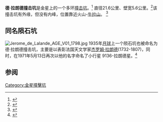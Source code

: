{{Infobox crater
| title       = 德·拉朗德撞击坑
| image       = De Lalande crater on Venus.jpg
| image_size  = 200px
| caption     = 德·拉朗德撞击坑雷达成像图
| globe       = 金星
| coordinates = {{coord|20.5|N|355.0|E|globe:venus_type:landmark|display=inline,title}}
| diameter    = {{convert|21|km}}
| eponym      = [[玛丽-珍妮·德·拉朗德|玛丽-珍妮·德·拉朗德]]
}}
'''德·拉朗德撞击坑'''是金星上的一个多环[[撞击坑|撞击坑]]。<ref name=usgs>{{cite web|title=de Lalande|url=http://planetarynames.wr.usgs.gov/Feature/1441|publisher=USGS|accessdate=2012-11-19|archive-date=2021-02-24|archive-url=https://web.archive.org/web/20210224151657/https://planetarynames.wr.usgs.gov/Feature/1441|dead-url=no}}</ref> 直径21.6公里、壁宽5.6公里。<ref name=usra>{{cite web|title=de Lalande|url=http://www.lpi.usra.edu/resources/vc/vcinfo/?refnum=298|publisher=USRA|accessdate=2012-11-19|archive-date=2017-08-20|archive-url=https://web.archive.org/web/20170820225001/http://www.lpi.usra.edu/resources/vc/vcinfo/?refnum=298|dead-url=no}}</ref>该撞击坑有外缘，但没有内峰，位置靠近火山-[[牛拉山|牛拉山]]。</small> <ref name=nasa>{{cite web|last=Weitz|first=Catherine E.|title=Chapter 7. Impact Craters|url=http://history.nasa.gov/JPL-93-24/ch7.htm|publisher=NASA|accessdate=2012-11-19|archive-date=2020-11-28|archive-url=https://web.archive.org/web/20201128054630/https://history.nasa.gov/JPL-93-24/ch7.htm|dead-url=no}}</ref>

==同名陨石坑==
[[File:Jerome_de_Lalande_AGE_V01_1798.jpg|thumb]]
1935年[[月球|月球]]上一个陨石坑也被命名为德·拉朗德撞击坑，主要是以表彰法国天文学家[[約瑟夫·傑羅姆·拉朗德|杰罗姆·拉朗德]](1732-1807)，同时，在1971年5月13日再次以他的名字命名了小行星 9136-拉朗德星。<ref name=messier>{{cite web|title=Joseph-Jérôme le Français de Lalande (July 11, 1732 - April 4, 1807)|url=http://messier.seds.org/xtra/Bios/lalande.html|publisher=messier.seds.org|accessdate=2012-11-19|archive-date=2020-02-02|archive-url=https://web.archive.org/web/20200202120633/http://www.messier.seds.org/xtra/Bios/lalande.html|dead-url=no}}</ref>

==参阅==
{{reflist}}
{{Venus}}
{{DEFAULTSORT:De Lalande (Crater)}}
[[Category:金星撞擊坑|Category:金星撞擊坑]]
{{Crater-stub}}